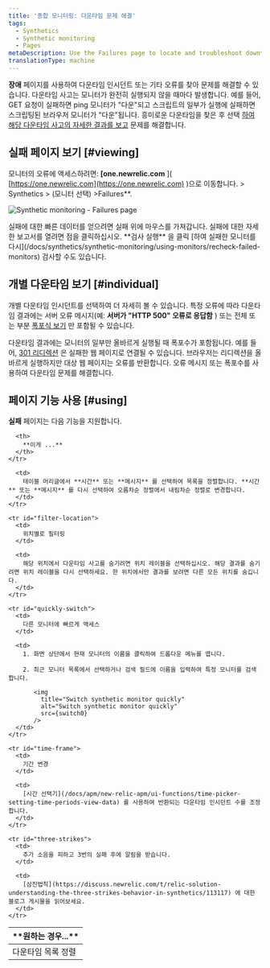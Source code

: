 ```yaml
---
title: '종합 모니터링: 다운타임 문제 해결'
tags:
  - Synthetics
  - Synthetic monitoring
  - Pages
metaDescription: Use the Failures page to locate and troubleshoot downtime incidents. Jump to a results from each downtime incident to understand the failure.
translationType: machine
---
```




**장애** 페이지를 사용하여 다운타임 인시던트 또는 기타 오류를 찾아 문제를 해결할 수 있습니다. 다운타임 사고는 모니터가 완전히 실행되지 않을 때마다 발생합니다. 예를 들어, GET 요청이 실패하면 ping 모니터가 "다운"되고 스크립트의 일부가 실행에 실패하면 스크립팅된 브라우저 모니터가 "다운"됩니다. 흥미로운 다운타임을 찾은 후 선택 [하여 해당 다운타임 사고의 자세한 결과를 보고](/docs/synthetics/new-relic-synthetics/using-monitors/viewing-monitor-results#understanding) 문제를 해결합니다.

## 실패 페이지 보기 [#viewing]

모니터의 오류에 액세스하려면: **\[one.newrelic.com** ]( [https://one.newrelic.com](https://one.newrelic.com) )으로 이동합니다. > Synthetics > (모니터 선택) >Failures\*\*.

<img
  title="Synthetic monitoring - Failures page"
  alt="Synthetic monitoring - Failures page"
  src={failures}
/>

<figcaption>
  실패에 대한 빠른 데이터를 얻으려면 실패 위에 마우스를 가져갑니다. 실패에 대한 자세한 보고서를 열려면 점을 클릭하십시오. **검사 실행** 을 클릭 [하여 실패한 모니터를 다시](/docs/synthetics/synthetic-monitoring/using-monitors/recheck-failed-monitors) 검사할 수도 있습니다.
</figcaption>

## 개별 다운타임 보기 [#individual]

개별 다운타임 인시던트를 선택하여 더 자세히 볼 수 있습니다. 특정 오류에 따라 다운타임 결과에는 서버 오류 메시지(예: **서버가 "HTTP 500" 오류로 응답함** ) 또는 전체 또는 부분 [폭포식 보기](/docs/synthetics/new-relic-synthetics/using-monitors/viewing-monitor-results#understanding) 만 포함될 수 있습니다.

다운타임 결과에는 모니터의 일부만 올바르게 실행될 때 폭포수가 포함됩니다. 예를 들어, [301 리디렉션](http://en.wikipedia.org/wiki/HTTP_301) 은 실패한 웹 페이지로 연결될 수 있습니다. 브라우저는 리디렉션을 올바르게 실행하지만 대상 웹 페이지는 오류를 반환합니다. 오류 메시지 또는 폭포수를 사용하여 다운타임 문제를 해결합니다.

## 페이지 기능 사용 [#using]

**실패** 페이지는 다음 기능을 지원합니다.

<table>
  <thead>
    <tr>
      <th width={200}>
        **원하는 경우...**
      </th>

      <th>
        **이게 ...**
      </th>
    </tr>
  </thead>

  <tbody>
    <tr id="sort-list">
      <td>
        다운타임 목록 정렬
      </td>

      <td>
        테이블 머리글에서 **시간** 또는 **메시지** 를 선택하여 목록을 정렬합니다. **시간** 또는 **메시지** 를 다시 선택하여 오름차순 정렬에서 내림차순 정렬로 변경합니다.
      </td>
    </tr>

    <tr id="filter-location">
      <td>
        위치별로 필터링
      </td>

      <td>
        해당 위치에서 다운타임 사고를 숨기려면 위치 레이블을 선택하십시오. 해당 결과를 숨기려면 위치 레이블을 다시 선택하세요. 한 위치에서만 결과를 보려면 다른 모든 위치를 숨깁니다.
      </td>
    </tr>

    <tr id="quickly-switch">
      <td>
        다른 모니터에 빠르게 액세스
      </td>

      <td>
        1. 화면 상단에서 현재 모니터의 이름을 클릭하여 드롭다운 메뉴를 엽니다.

        2. 최근 모니터 목록에서 선택하거나 검색 필드에 이름을 입력하여 특정 모니터를 검색합니다.

           <img
             title="Switch synthetic monitor quickly"
             alt="Switch synthetic monitor quickly"
             src={switch0}
           />
      </td>
    </tr>

    <tr id="time-frame">
      <td>
        기간 변경
      </td>

      <td>
        [시간 선택기](/docs/apm/new-relic-apm/ui-functions/time-picker-setting-time-periods-view-data) 를 사용하여 반환되는 다운타임 인시던트 수를 조정합니다.
      </td>
    </tr>

    <tr id="three-strikes">
      <td>
        추가 소음을 피하고 3번의 실패 후에 알림을 받습니다.
      </td>

      <td>
        [삼진법칙](https://discuss.newrelic.com/t/relic-solution-understanding-the-three-strikes-behavior-in-synthetics/113117) 에 대한 블로그 게시물을 읽어보세요.
      </td>
    </tr>
  </tbody>
</table>